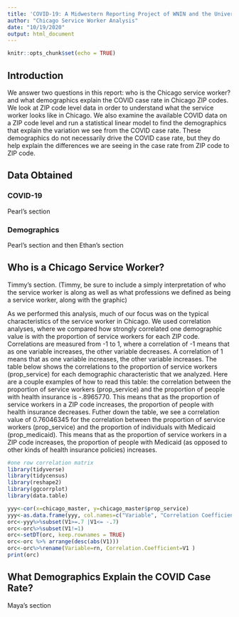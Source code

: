 ```yaml
---
title: 'COVID-19: A Midwestern Reporting Project of WNIN and the University of Evansville'
author: "Chicago Service Worker Analysis"
date: "10/19/2020"
output: html_document
---
```


```r
knitr::opts_chunk$set(echo = TRUE)
```

## Introduction

We answer two questions in this report: who is the Chicago service worker? and what demographics explain the COVID case rate in Chicago ZIP codes. We look at ZIP code level data in order to understand what the service worker looks like in Chicago. We also examine the available COVID data on a ZIP code level and run a statistical linear model to find the demographics that explain the variation we see from the COVID case rate. These demographics do not necessarily drive the COVID case rate, but they do help explain the differences we are seeing in the case rate from ZIP code to ZIP code. 

## Data Obtained

### COVID-19

Pearl's section

### Demographics

Pearl's section and then Ethan's section

## Who is a Chicago Service Worker?

Timmy's section. (Timmy, be sure to include a simply interpretation of who the service worker is along as well as what professions we defined as being a service worker, along with the graphic)

As we performed this analysis, much of our focus was on the typical characteristics of the service worker in Chicago. We used correlation analyses, where we compared how strongly correlated one demographic value is with the proportion of service workers for each ZIP code. Correlations are measured from -1 to 1, where a correlation of -1 means that as one variable increases, the other variable decreases. A correlation of 1 means that as one variable increases, the other variable increases. The table below shows the correlations to the proportion of service workers (prop_service) for each demographic characteristic that we analyzed. Here are a couple examples of how to read this table: the correlation between the proportion of service workers (prop_service) and the proportion of people with health insurance is -.8965770. This means that as the proportion of service workers in a ZIP code increases, the proportion of people with health insurance decreases. Futher down the table, we see a correlation value of 0.76046345 for the correlation between the proportion of service workers (prop_service) and the proportion of individuals with Medicaid (prop_medicaid). This means that as the proportion of service workers in a ZIP code increases, the proportion of people with Medicaid (as opposed to other kinds of health insurance policies) increases.
```r
#one row correlation matrix
library(tidyverse)
library(tidycensus)
library(reshape2)
library(ggcorrplot)
library(data.table)

yyy<-cor(x=chicago_master, y=chicago_master$prop_service)
yyy<-as.data.frame(yyy, col.names=c("Variable", "Correlation Coefficient"))
orc<-yyy%>%subset(V1>=.7 |V1<= -.7)
orc<-orc%>%subset(V1!=1)
orc<-setDT(orc, keep.rownames = TRUE)
orc<-orc %>% arrange(desc(abs(V1)))
orc<-orc%>%rename(Variable=rn, Correlation.Coefficient=V1 )
print(orc)

```

## What Demographics Explain the COVID Case Rate?

Maya's section